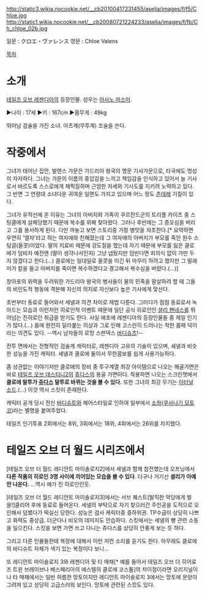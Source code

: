 http://static3.wikia.nocookie.net/__cb20100417231455/aselia/images/f/f5/Chloe.jpg
http://static1.wikia.nocookie.net/__cb20080721224233/aselia/images/f/fb/Ch_chloe_02b.jpg

일문 : クロエ・ヴァレンス
영문 : Chloe Valens

[[목차]]

= 소개 =
[[테일즈 오브 레젠디아]]의 등장인물. 성우는 [[아사노 마스미]].

▶나이 : 17세
▶키 : 167cm
▶몸무게 : 49kg

뛰어남 검술을 가진 소녀. 아츠계(무투계) 조술을 쓴다.

= 작중에서 =
그녀가 태어난 집안, 발렌스 가문은 가드리아 왕국의 명문 기사가문으로, 타국에도 명성이 자자하다. 그녀는 가문의 이름의 중압감을 느끼고 책임감을 인식하고 있어서 늘 기사로서 바르도록 스스로에게 채찍질하며 근엄한 자세와 기사도를 지키려 노력하고 있다. 그 반면 그 연령대 소녀다운 귀여운 일면도 가지고 있으며 어느 정도 [[츤데레]] 기질이 있다.

그녀가 유적선에 온 이유는 그녀의 아버지와 가족이 쿠르잔드군의 트리플 카이츠 중 스팅클에게 살해당했기 때문에 복수를 위해 찾아왔다. 그러나 후반에는 그 증오심을 버리고 그를 용서하게 된다. 다만 까놓고 보면 스토리중 가장 병맛을 자초한다.[* 요약하면 우연히 '엘자'라고 하는 여자애와 친해졌는데 그 여자애의 아버지가 부모를 죽인 원수 스팅글(올콧)이었다. 딸의 치료비 때문에 강도질을 했는데 자기 때문에 부모를 잃은 클로에가 덤비자 예전엔 (딸이 생각나서인지) 그냥 냅뒀지만 덤빈다면 죄의식 없이 가만 두지 않겠다고 한다.(...) 클로에는 일대일로 올콧을 이긴 뒤 마무리 하려고 했지만 그 딸래미가 칼을 들고 아버지를 죽이면 복수하겠다고 경고해서 복수심을 버렸다.(...)] 

창아포의 위력을 두려워한 가드리아 왕국의 병사들이 물의 민족을 말살하려 할 때 그들의 비인도적 행동에 격분해 자신의 의지로 자신보다 높은 기사에게 맞선다.

초반부터 동료로 들어와서 세넬과 의견 차이로 제법 다툰다. 그러다가 점점 동료로서 녹아드는 모습과 이런저런 히로인적 이벤트 때문에 일단 공식 히로인인 [[셜리 펜네스]]를 뛰어넘는 진히로인 취급을 받기도 한다. 사실 애초에 레젠디아의 등장인물들 중 제일 인기가 많다.(...) 몸에 완전히 달라붙는 의상과 그로 인해 고스란히 드러나는 착한 몸매 덕이라는 의견도 있다. --역시 남자들의 로망 스판덱스 [[바디슈츠]]!--

전투 면에서는 전형적인 검술계 캐릭터로, 레젠디아 고유의 기술이 있으며, 셰넬과 비슷한 성능을 가진 캐릭터. 셰넬과 클로에 둘이서 무한콤보를 쉽게 사용가능하다.

좀 상관없는 이야기지만 클로에의 장비 중 투구계열 최강 아이템으로 나오는 해골가면은 바로 [[테일즈 오브 데스티니2]]의 [[쥬다스]]의 용골 가면이다. 착용하면 나오는 스크린챗에서 '''클로에 말투가 [[쥬다스]] 말투로 바뀌는 것을 볼 수 있다.''' 또한 그녀의 최강 무기는 [[이터널 소드]].(...) 이것 역시 스킷이 존재한다.

캐릭터 공개 당시 전신 [[바디슈트]]와 헤어스타일로 인하여 일부에서 [[소좌]]([[쿠사나기 모토코]])라는 별명을 붙여주었다.

테일즈 인기투표 2회에서는 8위, 3회에서는 18위, 4회에서는 26위를 차지했다.

= 테일즈 오브 더 월드 시리즈에서 =
[테일즈 오브 더 월드 레디안트 마이솔로지2]에서 세넬과 함께 참전했는데 오프닝에서 '''다른 작품의 히로인 3명 사이에 끼어있는 모습을 볼 수 있다'''. 더구나 거기선 '''셜리가 아예 안 나온다.''' ...역시 얘가 진 히로인인듯.

[테일즈 오브 더 월드 레디안트 마이솔로지3]에서는 서브 퀘스트[발칙한 악당에게 벌을!]클리어 후에 동료로 들어온다. 세넬의 부탁으로 자기 찾으러간 주인공을 도적으로 오인해서 덤볐다가 떡실신 당한다. 성능은 검사 케릭터중 중하위권. TP수급이 상당히 나쁘고 화력도 중상급. 더군다나 비오의 데미지도 안습하다. 스킷에서는 세넬의 빵 관련 소동을 일으킨다. 스킷을 보면 가면 쓰고 다니는 쥬다스를 상당히 안좋게 보는 듯 하다.

그리고 다른 인물들한테 복장에 대해서 이런 저런 소리를 듣기도 한다. 아무래도 클로에의 바디슈트 자체가 색기 있는 복장이다 보니...

또 레디안트 마이솔로지 3와 레젠디아 및 타 매채[* 예를 들어서 테일즈 오브 더 히어로즈 트윈 브레이브나 베스페리아의 에스텔의 클로에 코스튬]의 차이점이라면 오리지널이나 타 매채에서는 일반 허름한 망토이지만 레디안트 마이솔로지 3에서는 망토에 문양이 그려져 있고 상당히 고급스러워 보인다. 망토에 관련된 스킷도 있다.
